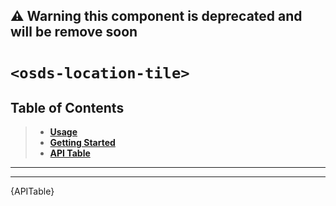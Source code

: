 

<Meta title="UI Components/️Location Tile [deprecated]/Web Component" />

<h2 style={{ color: 'red' }}>
⚠ Warning this component is deprecated and will be remove soon
</h2>

# `<osds-location-tile>`

## Table of Contents
> - **[Usage](#usage)**
> - **[Getting Started](#getting-started)**
> - **[API Table](#api-table)**

<hr/>
<Usage />
<hr/>
<div id="api-table"><Description>{APITable}</Description></div>
